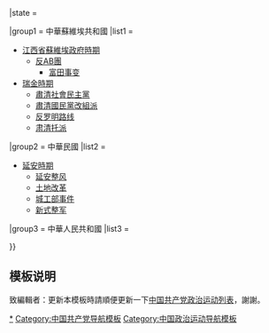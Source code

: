 {{Navbox
|name = 中国共产党政治运动
|title = [[File:Danghui golden.svg|20px|alt=中国共产党党徽|link=中国共产党党徽]] [[中国共产党|{{color|#FCE795|中国共产党}}]][[中国共产党政治运动列表|{{color|#FCE795|政治运动}}]]
|titlestyle = background: #bF0404; color: #FCE795;
|groupstyle = background: #bF0404; color: #FCE795;
|bodyclass = hlist
|liststyle = {{#ifeq:{{{include}}}|true||line-height: 1.4em;}}
|state = {{{state|collapsed}}}

|group1 = 中華蘇維埃共和國
|list1 =
* [[江西省蘇維埃政府時期]]
** [[反AB團]]
*** [[富田事变]]
* [[瑞金時期]]
** [[坑口事变|肅清社會民主黨]]
** [[白雀园肃反|肅清國民黨改組派]]
** [[反罗明路线]]
** [[大肃托|肃清托派]]

|group2 = 中華民國
|list2 =
*[[延安時期]]
** [[整風運動|延安整风]]
** [[土地改革运动|土地改革]]
** [[城工部事件]]
** [[新式整军运动|新式整军]]

|group3 = 中華人民共和國
|list3 = {{Navbox |child
|groupstyle = background: #bF0404; color: #FCE795;
|group1 = 毛泽东时期
|list1 =
* [[三大运动]]
** [[镇压反革命运动|镇压反革命]]<small>（[[取缔反动会道门]]）</small>
** [[抗美援朝运动|抗美援朝]]
** [[土地改革运动|土地改革]]
* [[思想改造運動|「思想改造」]]
* [[中华人民共和国宗教|改造和限制宗教]]
** [[控诉运动]]
** [[献堂献庙]]
** [[三自爱国教会|三自爱国运动]]
* [[三反五反运动|三反五反]]
* [[胡风反革命集团案]]
* [[大肃托]]
* [[生产资料所有制的社会主义改造]]
** [[公私合营]]
* [[肅清暗藏的反革命分子運動|肃反运动]]
* [[大鸣大放]]
* [[反右运动]]<small>（[[邓小平]]）</small>
* [[三面红旗]]
** [[人民公社化运动|人民公社化]]
** [[大跃进]]
** [[社会主义建设总路线|總路線]]
* [[放卫星]]
* [[打麻雀运动|打麻雀]]
* [[军队反教条主义运动|军队反教条主义]]
* [[反右倾运动|反右倾]]
* [[忠诚老实政治自觉运动|忠诚老实政治自觉]]
* [[反浪费反保守运动|反浪费反保守]]
* [[社会主义教育运动|社会主义教育]]
* [[四清运动|四清]]<small>（[[刘少奇]]）</small>
* [[学雷锋]]
* [[农业学大寨]]
* [[工业学大庆]]
* [[全国学习人民解放军]]
* [[文化大革命]]<small>（[[中央文化革命小组|中央文革小组]]）</small>
** [[知识青年]][[上山下乡]]
** [[一打三反運動|一打三反]]
** [[批林批孔运动|批林批孔]]
** [[批邓、反击右倾翻案风]]

|group2 = 华国锋时期
|list2 =
* [[揭批查]]
* [[真理标准大讨论]]
* [[平反冤假错案]]<small>（[[胡耀邦]]）</small>

|group3 = 邓小平时期
|list3 =
* [[清理三种人]]
* [[清除精神污染]]
* [[严厉打击刑事犯罪活动_(1983年)|1983年严打]]
* [[五讲四美三热爱]]
* [[反对资产阶级自由化]]
* [[反和平演变]]

|group4 = 江泽民时期
|list4 = 
* [[三讲教育]]
* [[中华人民共和国爱国主义教育|爱国主义教育]]
* [[“三个代表”重要思想|学习实践“三个代表”]]

|group5 = 胡锦涛时期
|list5 =
* [[科学发展观|学习实践科学发展观]]
* [[和谐社会|构建和谐社会]]
* [[保持共产党员先进性教育活动]]
* [[社会主义荣辱观]]
* [[唱红打黑|重庆唱红打黑]]<small>（[[薄熙来]]、[[王立军]]）</small>
** [[唱红歌、读经典、讲故事、传箴言|唱读讲传]]
** [[重庆打黑除恶专项行动|打黑／黑打]]
* [[十星文明戶]]
* [[创先争优活动|创先争优]]

|group6 = 习近平时期
|list6 = 
* [[中共十八大以来的反腐败工作|习近平反腐]]<small>（[[习近平]]、[[王岐山]]，[[中华人民共和国国家监察委员会|国监委]]、[[中国共产党中央纪律检查委员会|中纪委]]、[[中央巡视工作领导小组|巡视组]]）</small>
** [[猎狐2014专项行动]]
** [[“天网”行动]]
* [[党的群众路线教育实践活动]]<small>（[[中央党的群众路线教育实践活动领导小组|领导小组]]）</small>
** [[中央八项规定|八项规定]]
** [[中央六项禁令|六项禁令]]
** [[四风|反“四风”]]
* [[中共中央关于全面深化改革若干重大问题的决定|全面深化改革]]<small>（[[中央全面深化改革委员会|深改委]]）</small>
** [[深化国防和军队改革]]<small>（[[中央军委深化国防和军队改革领导小组|领导小组]]）</small>
* [[“三严三实”专题教育]]
* 三大攻坚战
** [[脱贫攻坚战]]
** [[蓝天保卫战]]
** [[防范化解重大风险攻坚战]]
* [[两学一做]]
** [[抄党章]]
** [[重温入党誓词]]
* [[扫黑除恶专项斗争]]
*[[政法队伍教育整顿]]
* [[不忘初心、牢记使命]]
* [[中国共产党党史学习教育|党史学习教育]]
}}

}}<noinclude>

== 模板说明 ==
致編輯者：更新本模板時請順便更新一下[[中国共产党政治运动列表]]，謝謝。 

[[Category:中国共产党政治运动|*]]
[[Category:中国共产党导航模板]]
[[Category:中国政治运动导航模板]]
</noinclude>